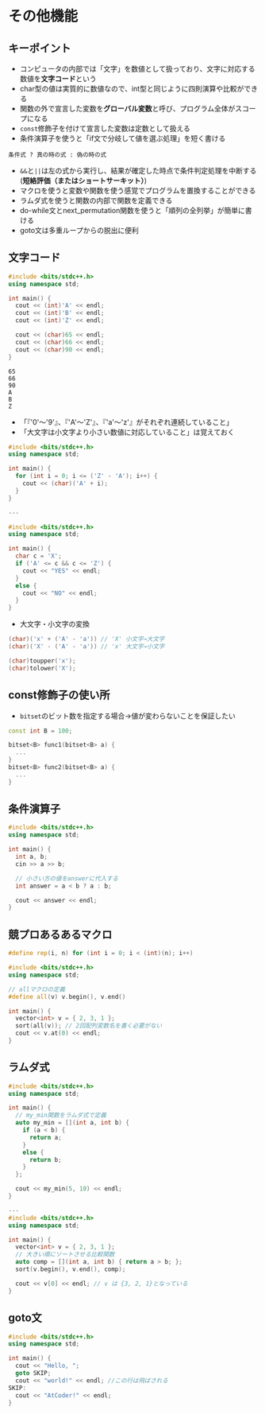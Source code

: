 # その他機能
## キーポイント
- コンピュータの内部では「文字」を数値として扱っており、文字に対応する数値を**文字コード**という
- char型の値は実質的に数値なので、int型と同じように四則演算や比較ができる
- 関数の外で宣言した変数を**グローバル変数**と呼び、プログラム全体がスコープになる
- `const`修飾子を付けて宣言した変数は定数として扱える
- 条件演算子を使うと「if文で分岐して値を選ぶ処理」を短く書ける
```
条件式 ? 真の時の式 : 偽の時の式
```
- `&&`と`||`は左の式から実行し、結果が確定した時点で条件判定処理を中断する(**短絡評価（またはショートサーキット）**)
- マクロを使うと変数や関数を使う感覚でプログラムを置換することができる
- ラムダ式を使うと関数の内部で関数を定義できる
- do-while文とnext_permutation関数を使うと「順列の全列挙」が簡単に書ける
- goto文は多重ループからの脱出に便利

## 文字コード
```cpp showLineNumbers
#include <bits/stdc++.h>
using namespace std;

int main() {
  cout << (int)'A' << endl;
  cout << (int)'B' << endl;
  cout << (int)'Z' << endl;

  cout << (char)65 << endl;
  cout << (char)66 << endl;
  cout << (char)90 << endl;
}
```

```
65
66
90
A
B
Z
```
- 「『'0'～'9'』、『'A'～'Z'』、『'a'～'z'』がそれぞれ連続していること」
- 「大文字は小文字より小さい数値に対応していること」は覚えておく

```cpp showLineNumbers filename="char型の加算"
#include <bits/stdc++.h>
using namespace std;

int main() {
  for (int i = 0; i <= ('Z' - 'A'); i++) {
    cout << (char)('A' + i);
  }
}

---

#include <bits/stdc++.h>
using namespace std;

int main() {
  char c = 'X';
  if ('A' <= c && c <= 'Z') {
    cout << "YES" << endl;
  }
  else {
    cout << "NO" << endl;
  }
}

```
- 大文字・小文字の変換
```cpp showLineNumbers
(char)('x' + ('A' - 'a')) // 'X' 小文字→大文字
(char)('X' - ('A' - 'a')) // 'x' 大文字→小文字

(char)toupper('x');
(char)tolower('X');
```


## const修飾子の使い所
- `bitset`のビット数を指定する場合→値が変わらないことを保証したい
```cpp showLineNumbers
const int B = 100;

bitset<B> func1(bitset<B> a) {
  ...
}
bitset<B> func2(bitset<B> a) {
  ...
}
```

## 条件演算子
```cpp showLineNumbers
#include <bits/stdc++.h>
using namespace std;

int main() {
  int a, b;
  cin >> a >> b;

  // 小さい方の値をanswerに代入する
  int answer = a < b ? a : b;

  cout << answer << endl;
}
```


## 競プロあるあるマクロ
```cpp
#define rep(i, n) for (int i = 0; i < (int)(n); i++)
```
```cpp
#include <bits/stdc++.h>
using namespace std;

// allマクロの定義
#define all(v) v.begin(), v.end()

int main() {
  vector<int> v = { 2, 3, 1 };
  sort(all(v)); // 2回配列変数名を書く必要がない
  cout << v.at(0) << endl;
}

```

## ラムダ式

```cpp
#include <bits/stdc++.h>
using namespace std;

int main() {
  // my_min関数をラムダ式で定義
  auto my_min = [](int a, int b) {
    if (a < b) {
      return a;
    }
    else {
      return b;
    }
  };

  cout << my_min(5, 10) << endl;
}

---
#include <bits/stdc++.h>
using namespace std;

int main() {
  vector<int> v = { 2, 3, 1 };
  // 大きい順にソートさせる比較関数
  auto comp = [](int a, int b) { return a > b; };
  sort(v.begin(), v.end(), comp);

  cout << v[0] << endl; // v は {3, 2, 1}となっている
}

```

## goto文
```cpp showLineNumbers
#include <bits/stdc++.h>
using namespace std;

int main() {
  cout << "Hello, ";
  goto SKIP;
  cout << "world!" << endl; //この行は飛ばされる
SKIP:
  cout << "AtCoder!" << endl;
}

```